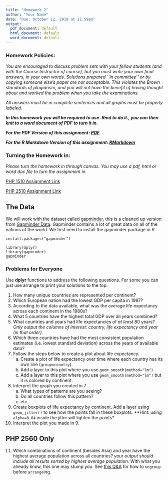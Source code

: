```yaml
---
title: "Homework 2"
author: "Your Name"
date: "Due: October 12, 2019 at 11:59pm"
output:
  pdf_document: default
  html_document: default
  word_document: default
---
```



<style type="text/css">
.table {

    width: 80%;
    margin-left:10%; 
    margin-right:10%;
}
</style>

### Homework Policies:

*You are encouraged to discuss problem sets with your fellow students (and with the Course Instructor of course), but you must write your own final answers, in your own words. Solutions prepared ``in committee'' or by copying someone else's paper are not acceptable.  This violates the Brown standards of plagiarism, and you will not have the benefit of having thought about and worked the problem when you take the examinations.*

*All answers must be in complete sentences and all graphs must be properly labeled.*

***In this homework you will be required to use .Rmd to do it., you can then knit to a word document of PDF to turn it in.***

***For the PDF Version of this assignment: [PDF](https://raw.githubusercontent.com/php-1510-2510/php-1510-2510.github.io/master/homework/hw2.pdf)***

***For the R Markdown Version of this assignment: [RMarkdown](https://raw.githubusercontent.com/php-1510-2510/php-1510-2510.github.io/master/homework/hw2.Rmd)***

### Turning the Homework in:

*Please turn the homework in through canvas. You may use a pdf, html or word doc file to turn the assignment in.*

[PHP 1510 Assignment Link](https://canvas.brown.edu/courses/1078851/assignments/7744738)

[PHP 2510 Assignment Link](https://canvas.brown.edu/courses/1078852/assignments/7744739)


## The Data



We will work with the dataset called [gapminder](https://github.com/jennybc/gapminder), this is a cleaned up version from [Gapminder Data](http://www.gapminder.org/data/). Gapminder contains a lot of great data on all of the nations of the world. We first need to install the gapminder package in R. 

```
install.packages("gapminder")
```



```
library(dplyr)
library(gapminder)
gapminder
```



### Problems for Everyone


Use **dplyr** functions to address the following questions. For some you can just use arrange to print your solutions to the top. 

1. How many unique countries are represented per continent?
2. Which European nation had the lowest GDP per capita in 1997? 
3. According to the data available, what was the average life expectancy across each continent in the 1980s?
4. What 5 countries have the highest total GDP over all years combined?
5. What countries and years had life expectancies of _at least_ 80 years? *Only output the columns of interest: country, life expectancy and year (in that order).*
6. Which three countries have had the most consistent population estimates (i.e. lowest standard deviation) across the years of available data? 
7. Follow the steps below to create a plot about life expectancy.  
    a. Create a plot of life expectancy over time where each country has its own line (`group=country`).  
    b. Add a layer to this plot where you use `geom_smooth(method="lm")`
    c. Add a layer to this plot where you use `geom_smooth(method="lm")` but it is colored by continent. 
8. Interpret the graph you created in 7. 
    a. What types of patterns are you seeing? 
    b. Do all countries follow this pattern? 
    c. etc...
9. Create boxplots of life expectancy by continent. Add a layer using `geom_jitter()` to see how the points fall in these boxplots. **Hint: using `alpha=0.04` inside the jitter will lighten the points*
10. Interpret the plot you made in 9. 

## PHP 2560 Only

11. Which combinations of continent (besides Asia) and year have the highest average population across all countries? *your output should include all results sorted by highest average population*. With what you already know, this one may stump you. See [this Q&A](http://stackoverflow.com/q/27207963/654296) for how to `ungroup` before `arrange`ing. 



